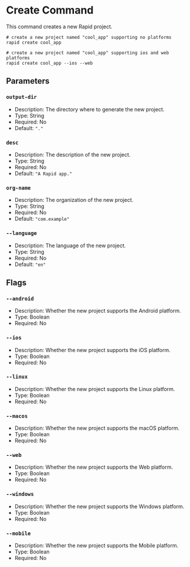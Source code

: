 # Create Command

This command creates a new Rapid project.

```
# create a new project named "cool_app" supporting no platforms
rapid create cool_app

# create a new project named "cool_app" supporting ios and web platforms
rapid create cool_app --ios --web
```

## Parameters

### `output-dir`

- Description: The directory where to generate the new project.
- Type: String
- Required: No
- Default: `"."`

### `desc`

- Description: The description of the new project.
- Type: String
- Required: No
- Default: `"A Rapid app."`

### `org-name`

- Description: The organization of the new project.
- Type: String
- Required: No
- Default: `"com.example"`

### `--language`

- Description: The language of the new project.
- Type: String
- Required: No
- Default: `"en"`

## Flags

### `--android`

- Description: Whether the new project supports the Android platform.
- Type: Boolean
- Required: No

### `--ios`

- Description: Whether the new project supports the iOS platform.
- Type: Boolean
- Required: No

### `--linux`

- Description: Whether the new project supports the Linux platform.
- Type: Boolean
- Required: No

### `--macos`

- Description: Whether the new project supports the macOS platform.
- Type: Boolean
- Required: No

### `--web`

- Description: Whether the new project supports the Web platform.
- Type: Boolean
- Required: No

### `--windows`

- Description: Whether the new project supports the Windows platform.
- Type: Boolean
- Required: No

### `--mobile`

- Description: Whether the new project supports the Mobile platform.
- Type: Boolean
- Required: No
